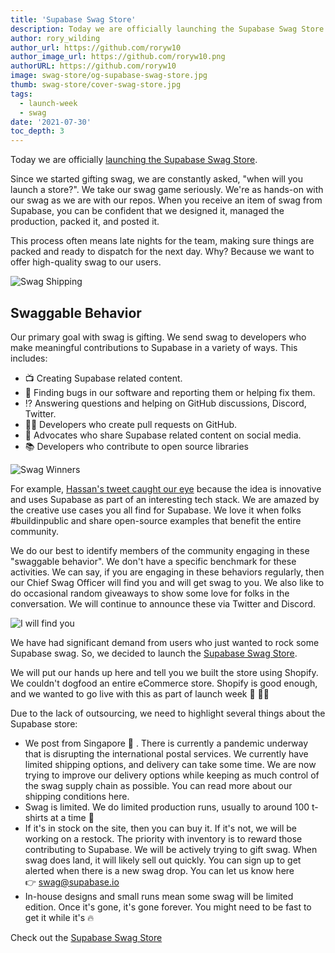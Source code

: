 ```yaml
---
title: 'Supabase Swag Store'
description: Today we are officially launching the Supabase Swag Store.
author: rory_wilding
author_url: https://github.com/roryw10
author_image_url: https://github.com/roryw10.png
authorURL: https://github.com/roryw10
image: swag-store/og-supabase-swag-store.jpg
thumb: swag-store/cover-swag-store.jpg
tags:
  - launch-week
  - swag
date: '2021-07-30'
toc_depth: 3
---
```


Today we are officially [launching the Supabase Swag Store](https://store.supabase.com/).

Since we started gifting swag, we are constantly asked, "when will you launch a store?".
We take our swag game seriously. We're as hands-on with our swag as we are with our repos.
When you receive an item of swag from Supabase, you can be confident that we designed it, managed the production, packed it, and posted it.

This process often means late nights for the team, making sure things are packed and ready to dispatch for the next day.
Why? Because we want to offer high-quality swag to our users.

![Swag Shipping](/images/blog/swag-store/swag-shipping.jpg)

## Swaggable Behavior

Our primary goal with swag is gifting. We send swag to developers who make meaningful contributions to Supabase in a variety of ways.
This includes:

- 📺 Creating Supabase related content.
- 🐛 Finding bugs in our software and reporting them or helping fix them.
- ⁉️ Answering questions and helping on GitHub discussions, Discord, Twitter.
- 👨‍💻 Developers who create pull requests on GitHub.
- 📲 Advocates who share Supabase related content on social media.
- 📚 Developers who contribute to open source libraries

![Swag Winners](/images/blog/swag-store/swag-winners.png)

For example, [Hassan's tweet caught our eye](https://twitter.com/Nutlope/status/1389082406477463557) because the idea is
innovative and uses Supabase as part of an interesting tech stack. We are amazed by the creative use cases you all find for Supabase.
We love it when folks #buildinpublic and share open-source examples that benefit the entire community.

We do our best to identify members of the community engaging in these "swaggable behavior".
We don't have a specific benchmark for these activities. We can say, if you are engaging in these behaviors regularly,
then our Chief Swag Officer will find you and will get swag to you. We also like to do occasional random giveaways to
show some love for folks in the conversation. We will continue to announce these via Twitter and Discord.

![I will find you](/images/blog/swag-store/i-will-find-you-meme.jpg)

We have had significant demand from users who just wanted to rock some Supabase swag.
So, we decided to launch the [Supabase Swag Store](https://store.supabase.com/).

We will put our hands up here and tell you we built the store using Shopify. We couldn't dogfood an entire eCommerce store.
Shopify is good enough, and we wanted to go live with this as part of launch week 🚀 👩‍🚀

Due to the lack of outsourcing, we need to highlight several things about the Supabase store:

- We post from Singapore 💌 . There is currently a pandemic underway that is disrupting the international postal services. We currently have limited shipping options, and delivery can take some time. We are now trying to improve our delivery options while keeping as much control of the swag supply chain as possible. You can read more about our shipping conditions here.
- Swag is limited. We do limited production runs, usually to around 100 t-shirts at a time 👕
- If it's in stock on the site, then you can buy it. If it's not, we will be working on a restock. The priority with inventory is to reward those contributing to Supabase. We will be actively trying to gift swag. When swag does land, it will likely sell out quickly. You can sign up to get alerted when there is a new swag drop. You can let us know here 👉 [swag@supabase.io](mailto:swag@supabase.io)
- In-house designs and small runs mean some swag will be limited edition. Once it's gone, it's gone forever. You might need to be fast to get it while it's 🔥

Check out the [Supabase Swag Store](https://store.supabase.com/)
